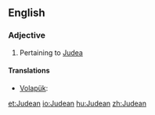 ==English==

===Adjective===
{{en-adj}}
#Pertaining to [[Judea]]

====Translations====
{{trans-top|of or pertaining to Judea}}
* [[Volapük]]: {{t|vo|Yudänik}}
{{trans-mid}}
{{trans-bottom}}

[[et:Judean]]
[[io:Judean]]
[[hu:Judean]]
[[zh:Judean]]